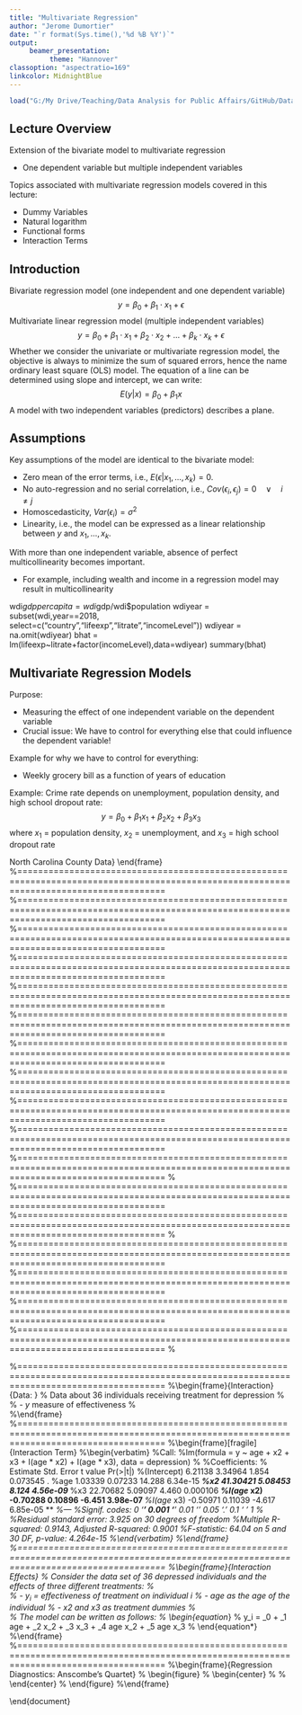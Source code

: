 ```yaml
---
title: "Multivariate Regression"
author: "Jerome Dumortier"
date: "`r format(Sys.time(),'%d %B %Y')`"
output: 
     beamer_presentation:
          theme: "Hannover"
classoption: "aspectratio=169"
linkcolor: MidnightBlue
---
```


```r
load("G:/My Drive/Teaching/Data Analysis for Public Affairs/GitHub/DataAnalysisPAData.RData")
```

## Lecture Overview
Extension of the bivariate model to multivariate regression
        
- One dependent variable but multiple independent variables
        
Topics associated with multivariate regression models covered in this lecture:
        
- Dummy Variables
- Natural logarithm
- Functional forms
- Interaction Terms
        
## Introduction
Bivariate regression model (one independent and one dependent variable)
$$y = \beta_0 + \beta_1 \cdot x_1 + \epsilon$$
Multivariate linear regression model (multiple independent variables)
$$y = \beta_0 + \beta_1 \cdot x_1 + \beta_2 \cdot x_2 + \dots + \beta_k \cdot x_k + \epsilon$$
Whether we consider the univariate or multivariate regression model, the objective is always to minimize the sum of squared errors, hence the name ordinary least square (OLS) model. The equation of a line can be determined using slope and intercept, we can write:
$$E(y|x) = \beta_0 + \beta_1 x$$
A model with two independent variables (predictors) describes a plane.

## Assumptions
Key assumptions of the model are identical to the bivariate model:

- Zero mean of the error terms, i.e., $E(\epsilon | x_1, \dots, x_k) = 0$.
- No auto-regression and no serial correlation, i.e., $Cov(\epsilon_i,\epsilon_j)=0 \quad \vee \quad i \neq j$
- Homoscedasticity, $Var(\epsilon_i) = \sigma^2$
- Linearity, i.e., the model can be expressed as a linear relationship between $y$ and $x_1, \dots, x_k$.

With more than one independent variable, absence of perfect multicollinearity becomes important.
        
- For example, including wealth and income in a regression model may result in multicollinearity
        
        
wdi$gdppercapita    = wdi$gdp/wdi$population
wdiyear             = subset(wdi,year==2018,
                             select=c("country","lifeexp","litrate","incomeLevel"))
wdiyear             = na.omit(wdiyear)
bhat = lm(lifeexp~litrate+factor(incomeLevel),data=wdiyear)
summary(bhat)

## Multivariate Regression Models
Purpose:
        
- Measuring the effect of one independent variable on the dependent variable
- Crucial issue: We have to control for everything else that could influence the dependent variable!
        
Example for why we have to control for everything:
        
- Weekly grocery bill as a function of years of education
        
Example: Crime rate depends on unemployment, population density, and high school dropout rate:
$$y = \beta_0 + \beta_1 x_1 + \beta_2 x_2 + \beta_3 x_3$$
   where $x_1$ = population density, $x_2$ = unemployment, and $x_3$ = high school dropout rate

North Carolina County Data}
\footnotesize \begin{verbatim}
Call:
lm(formula = violentcrimerate ~ popdense + unemployment + publicschoolenrollment,
    data = crime)

Residuals:
     Min       1Q   Median       3Q      Max
-0.31585 -0.06984 -0.00229  0.06183  0.87121

Coefficients:
                         Estimate Std. Error t value Pr(>|t|)
(Intercept)            -1.927e-01  1.462e-01  -1.318    0.191
popdense                5.609e-04  8.278e-05   6.776 1.03e-09 ***
unemployment            3.660e-02  8.629e-03   4.242 5.15e-05 ***
publicschoolenrollment  1.497e-02  9.193e-03   1.628    0.107
---
Signif. codes:  0 ‘***’ 0.001 ‘**’ 0.01 ‘*’ 0.05 ‘.’ 0.1 ‘ ’ 1

Residual standard error: 0.1701 on 95 degrees of freedom
Multiple R-squared:  0.3777,	Adjusted R-squared:  0.358
F-statistic: 19.22 on 3 and 95 DF,  p-value: 8.036e-10
\end{verbatim}
\end{frame}
%========================================================================================================================================
\begin{frame}{Child Mortality Data}{Setup}
    
        - We think that Child Mortality (CM), measured as the number of deaths per 1000 births, is related to the per capita Gross National Product (PGNP) and the Female Literacy rate (FLFP).
        - We might hypothesize that wealthier countries have lower child mortality rates, and countries with higher female literacy rates also have lower child mortality rates.
        - Why? Maybe higher PGNP means more money for healthcare; Maybe better literacy rates mean more educated mothers that can take advantage of health related information.
        - The data set also contains the total fertility rate (TFR) between 1980 and 1985, i.e., the average number of children born to a woman.
    
\end{frame}
%========================================================================================================================================
\begin{frame}[fragile]{Child Mortality Data}{Results in R}
\footnotesize
\begin{verbatim}
Call:
lm(formula = CM ~ PGNP + FLFP, data = childmortality)

Residuals:
    Min      1Q  Median      3Q     Max
-84.267 -24.363   0.709  19.455  96.803

Coefficients:
              Estimate Std. Error t value Pr(>|t|)
(Intercept) 263.641586  11.593179  22.741  < 2e-16 ***
PGNP         -0.005647   0.002003  -2.819  0.00649 **
FLFP         -2.231586   0.209947 -10.629 1.64e-15 ***
---
Signif. codes:  0 ‘***’ 0.001 ‘**’ 0.01 ‘*’ 0.05 ‘.’ 0.1 ‘ ’ 1

Residual standard error: 41.75 on 61 degrees of freedom
Multiple R-squared:  0.7077,	Adjusted R-squared:  0.6981
F-statistic: 73.83 on 2 and 61 DF,  p-value: < 2.2e-16
\end{verbatim}
\end{frame}
%========================================================================================================================================
\begin{frame}{Child Mortality Data}{Interpretation of the Data}
    
        - It tells us the parameter estimates for PGNP and FLR. It also tells us if our estimate is statistically different from zero.
        - As expected, both variables lower child mortality.
        - As per capita GNP increases by one dollar, child mortality decreases by 0.565 units, holding the effects of female literacy constant.
        - Since the units of CM are number of deaths per 1000 births, it is easier to say that for a \$1000 dollar increase in per capita GNP, the number of childhood deaths decreases by 5.6 per 1000. (since 0.00565 * 1000 = 5.6 units)
        - Similarly, for a one unit (one percent) increase in the female literacy rate, the childhood mortality decreases by 2.23 deaths per 1000, holding the effects of PGNP constant.
    
\end{frame}
%========================================================================================================================================
\begin{frame}{Child Mortality Data}{Interpretation of the Data and Purpose of OLS}
    Forecasting
        
            - If a country as a per capita GNP of \$3,000 and a female literacy rate of 50, then the expected number of childhood deaths per 1000 births is 135.26.
            - $\beta_1$ and $\beta_2$ as partial regression or partial slope coefficients:
                
                    - $\beta_1$ quantifies the change in the expected mean of $Y$, i.e., $E(Y)$, per one unit increase/decrease in $x_1$ holding the value of $x_2$ constant.
                
            - Important: No need to know the value of $x_2$.
        
    Hypothesis testing
        
            - We reject the null hypothesis that the effect of Per Capita GNP on childhood mortality is zero at the 1\% critical level, with a t-value of -2.82 and p-value of 0.0065.
            - Similarly, we reject the null hypothesis of no relationship between female literacy rate and childhood mortality at the 1\% critical level. FLR has a t-value of -10.63 and a p-value of 0.0001.
        
\end{frame}
%========================================================================================================================================
\begin{frame}{Accident Data}{Setup}
\begin{table}
    \begin{center}
        \begin{tabular}{ccc}\toprule
        temperature & precipitation & accidents \\ \midrule
        5           & 2             & 20        \\
        29          & 0.5           & 11        \\
        62          & 2             & 12        \\
        75          & 0             & 4         \\
        -7          & 2             & 31        \\
        44          & 1             & 10        \\
        32          & 2             & 12        \\
        81          & 3             & 5         \\
        72          & 1             & 7         \\
        97          & 0.6           & 8         \\ \bottomrule
        \end{tabular}
    \end{center}
\end{table}
\end{frame}
%========================================================================================================================================
\begin{frame}[fragile]{Accident Data}{Results in R}
\footnotesize \begin{verbatim}
Call:
lm(formula = accidents ~ temperature + precipitation, data = accidents)

Residuals:
   Min     1Q Median     3Q    Max
-3.956 -2.521 -1.304  1.397  7.448

Coefficients:
              Estimate Std. Error t value Pr(>|t|)
(Intercept)   20.00163    3.96673   5.042  0.00149 **
temperature   -0.19477    0.04605  -4.229  0.00389 **
precipitation  1.09371    1.69648   0.645  0.53967
---
Signif. codes:  0 ‘***’ 0.001 ‘**’ 0.01 ‘*’ 0.05 ‘.’ 0.1 ‘ ’ 1

Residual standard error: 4.549 on 7 degrees of freedom
Multiple R-squared:  0.752,	Adjusted R-squared:  0.6811
F-statistic: 10.61 on 2 and 7 DF,  p-value: 0.007599

## Accident Data}{F-Test}
%    Hypothesis: $H_0$: $\beta_1=\beta_2=0$
%        \begin{equation*}
%            \frac{R^2/(k-1)}{(1-R^2)/(n-k)} \sim F_{k-1,n-k}
%        \end{equation*}
%    Given the accident data: $n=10,k=3$
%        \begin{equation*}
%            \frac{0.752/2}{(1-0.752)/(10-3)} = 10.6129
%        \end{equation*}
%    This is different and an extension from the previous versions of hypothesis testing. We are not conducting hypothesis tests on the individual parameters but on all slope coefficients simultaneously.
%\end{frame}
%========================================================================================================================================
%\begin{frame}{Comparing $R^2$ values}{Coffee Data}
%    Comparing two $R^2$ values only if
%        
%            - Identical sample size
%            - Identical dependent variable
%        

# Multicollinearity
## Introduction
    Example: Measuring the home value ($y$) based on number of bedrooms ($x_1$), bathrooms ($x_2$) and square footage ($x_3$).
        
            - Every bedroom has one bathroom, i.e., $x_1=x_2$
        
    Regression equation
        \begin{align*}
            y & = \beta_0+\beta_1 x_1+\beta_2 x_2+\beta_3 x_3\\
              & = \beta_0+\beta_1 x_1+\beta_2 x_1+\beta_3 x_3\\
              & = \beta_0+(\beta_1+\beta_2) x_1 +\beta_3 x_3
        \end{align*}
    Impossible to parse out the effects of $\beta_1$ and $\beta_2$.
        
            - Problem of small sample size.
            - No implication for bias or consistency, but can inflate standard errors
            - Make sure included variables are not too highly correlated with the variable of interest
    
\end{frame}
%========================================================================================================================================
\begin{frame}[fragile]{Multicollinearity 1}
\footnotesize \begin{verbatim}
Call:
lm(formula = sat ~ income + expenditure, data = teaching)

Residuals:
     Min       1Q   Median       3Q      Max
-21.4124  -6.3479   0.0499   5.5433  19.6356

Coefficients:
             Estimate Std. Error t value Pr(>|t|)
(Intercept) 7.503e+02  1.027e+01  73.077  < 2e-16 ***
income      3.504e-03  1.117e-04  31.385  < 2e-16 ***
expenditure 3.961e-02  6.020e-03   6.579 2.49e-09 ***
---
Signif. codes:  0 ‘***’ 0.001 ‘**’ 0.01 ‘*’ 0.05 ‘.’ 0.1 ‘ ’ 1

Residual standard error: 8.987 on 96 degrees of freedom
Multiple R-squared:  0.9125,	Adjusted R-squared:  0.9107
F-statistic: 500.6 on 2 and 96 DF,  p-value: < 2.2e-16
\end{verbatim}
\end{frame}
%========================================================================================================================================
\begin{frame}[fragile]{Multicollinearity 2}
\footnotesize \begin{verbatim}
Call:
lm(formula = sat ~ income + faculty, data = teaching)

Residuals:
    Min      1Q  Median      3Q     Max
-22.684  -6.696  -0.653   6.569  21.584

Coefficients:
             Estimate Std. Error t value Pr(>|t|)
(Intercept) 7.727e+02  8.653e+00  89.290  < 2e-16 ***
income      3.447e-03  1.163e-04  29.630  < 2e-16 ***
faculty     2.259e+00  4.180e-01   5.403 4.75e-07 ***
---
Signif. codes:  0 ‘***’ 0.001 ‘**’ 0.01 ‘*’ 0.05 ‘.’ 0.1 ‘ ’ 1

Residual standard error: 9.48 on 96 degrees of freedom
Multiple R-squared:  0.9027,	Adjusted R-squared:  0.9006
F-statistic: 445.1 on 2 and 96 DF,  p-value: < 2.2e-16
\end{verbatim}
\end{frame}
%========================================================================================================================================
\begin{frame}[fragile]{Multicollinearity 3}
\footnotesize \begin{verbatim}
Call:
lm(formula = sat ~ income + expenditure + faculty, data = teaching)

Residuals:
     Min       1Q   Median       3Q      Max
-21.5999  -6.4151   0.3766   5.0607  18.9443

Coefficients:
             Estimate Std. Error t value Pr(>|t|)
(Intercept) 7.513e+02  1.038e+01  72.354  < 2e-16 ***
income      3.508e-03  1.120e-04  31.312  < 2e-16 ***
expenditure 3.368e-02  1.002e-02   3.362  0.00112 **
faculty     4.886e-01  6.596e-01   0.741  0.46062
---
Signif. codes:  0 ‘***’ 0.001 ‘**’ 0.01 ‘*’ 0.05 ‘.’ 0.1 ‘ ’ 1

Residual standard error: 9.008 on 95 degrees of freedom
Multiple R-squared:  0.913,	Adjusted R-squared:  0.9103
F-statistic: 332.3 on 3 and 95 DF,  p-value: < 2.2e-16
\end{verbatim}

# Model Specification
## Exclusion of Relevant Variables
Correct model:
$$y = \beta_0 + \beta_1 x_1 + \beta_2 \cdot x_2 + \epsilon$$
Estimated model:
$$y = \beta_0 + \beta_1 \cdot x_1 + \epsilon$$
Question: Is the estimate of $\beta_1$ biased, i.e., incorrect?
$$E(\hat{\beta}_1) = \beta_1 + \beta_2 \cdot \frac{Cov(x_1,x_2)}{Var(x_1)}$$
The estimate of $\beta_1$ is correct only if $x_1$ and $x_2$ are uncorrelated.
%\end{frame}
%========================================================================================================================================
%\begin{frame}[fragile]{Model Specification}{Exclusion of Relevant Variables: Correct Model with Small Covariance}
%\scriptsize \begin{verbatim}
%Call:
%lm(formula = y ~ x_1 + x_2, data = spec1)
%
%Residuals:
%    Min      1Q  Median      3Q     Max
%-30.376  -6.321  -0.166   6.609  34.944
%
%Coefficients:
%            Estimate Std. Error t value Pr(>|t|)
%(Intercept) 47.07555    1.17863   39.94   <2e-16 ***
%x_1          4.03382    0.01544  261.18   <2e-16 ***
%x_2          5.02018    0.01524  329.45   <2e-16 ***
%---
%Signif. codes:  0 ‘***’ 0.001 ‘**’ 0.01 ‘*’ 0.05 ‘.’ 0.1 ‘ ’ 1
%
%Residual standard error: 9.997 on 496 degrees of freedom
%Multiple R-squared:  0.9971,	Adjusted R-squared:  0.9971
%F-statistic: 8.606e+04 on 2 and 496 DF,  p-value: < 2.2e-16
%\end{verbatim}
%\end{frame}
%========================================================================================================================================
%\begin{frame}[fragile]{Model Specification}{Exclusion of Relevant Variables: Incorrect Model with Small Covariance}
%\scriptsize \begin{verbatim}
%Call:
%lm(formula = y ~ x_1, data = spec1)
%
%Residuals:
%     Min       1Q   Median       3Q      Max
%-254.064 -138.325    0.918  132.183  262.461
%
%Coefficients:
%            Estimate Std. Error t value Pr(>|t|)
%(Intercept) 298.8411    13.2904   22.49   <2e-16 ***
%x_1           3.8933     0.2287   17.03   <2e-16 ***
%---
%Signif. codes:  0 ‘***’ 0.001 ‘**’ 0.01 ‘*’ 0.05 ‘.’ 0.1 ‘ ’ 1
%
%Residual standard error: 148.1 on 497 degrees of freedom
%Multiple R-squared:  0.3684,	Adjusted R-squared:  0.3671
%F-statistic: 289.9 on 1 and 497 DF,  p-value: < 2.2e-16
%\end{verbatim}
%\end{frame}
%========================================================================================================================================
%\begin{frame}[fragile]{Model Specification}{Exclusion of Relevant Variables: Correct Model with Large Covariance}
%\scriptsize \begin{verbatim}
%Call:
%lm(formula = y ~ x_1 + x_2, data = spec2)
%
%Residuals:
%    Min      1Q  Median      3Q     Max
%-29.883  -6.473   0.067   6.594  35.140
%
%Coefficients:
%            Estimate Std. Error t value Pr(>|t|)
%(Intercept) 47.85930    0.97006   49.34   <2e-16 ***
%x_1          4.02656    0.01879  214.27   <2e-16 ***
%x_2          5.01160    0.01854  270.30   <2e-16 ***
%---
%Signif. codes:  0 ‘***’ 0.001 ‘**’ 0.01 ‘*’ 0.05 ‘.’ 0.1 ‘ ’ 1
%
%Residual standard error: 10.01 on 496 degrees of freedom
%Multiple R-squared:  0.9982,	Adjusted R-squared:  0.9982
%F-statistic: 1.365e+05 on 2 and 496 DF,  p-value: < 2.2e-16
%\end{verbatim}
%\end{frame}
%========================================================================================================================================
%\begin{frame}[fragile]{Model Specification}{Exclusion of Relevant Variables: Incorrect Model with Large Covariance}
%\scriptsize \begin{verbatim}
%Call:
%lm(formula = y ~ x_1, data = spec2)
%
%Residuals:
%    Min      1Q  Median      3Q     Max
%-305.31  -88.07   -0.82   96.47  333.94
%
%Coefficients:
%            Estimate Std. Error t value Pr(>|t|)
%(Intercept) 146.6677    10.9316   13.42   <2e-16 ***
%x_1           6.9140     0.1881   36.76   <2e-16 ***
%---
%Signif. codes:  0 ‘***’ 0.001 ‘**’ 0.01 ‘*’ 0.05 ‘.’ 0.1 ‘ ’ 1
%
%Residual standard error: 121.8 on 497 degrees of freedom
%Multiple R-squared:  0.7311,	Adjusted R-squared:  0.7306
%F-statistic:  1351 on 1 and 497 DF,  p-value: < 2.2e-16
%\end{verbatim}
%\end{frame}
%========================================================================================================================================
%\begin{frame}{Model Specification}{Inclusion of Irrelevant Variables}
%    Correct model:
%    \begin{equation*}
%        y = \beta_0 + \beta_1 x_1  + \epsilon
%    \end{equation*}
%    Estimated model:
%    \begin{equation*}
%        y = \beta_0 + \beta_1 x_1 + \beta_2 x_2 + \epsilon
%    \end{equation*}
%    Question: Is the estimate of $\beta_1$ biased, i.e., incorrect?
%    $\Rightarrow$ Estimation of $\beta_1$ will be correct but the variance will be too high.

# Dummy Variables
## Overview
Representation of a single qualitative characteristics coded as 0 or 1

- Examples: Religion, gender, nationality, all-wheel drive (AWD), hardwood floors
        
Used car examples where the $price$ depends on $miles$ and $AWD$ (i.e., a dummy variable):
$$price_i = \beta_0 + \beta_1 \cdot miles_i + \beta_2 \cdot AWD_i + \epsilon_i$$
with $AWD_i=1$ for an all-wheel drive car and $AWD_i=0$ for a car with no all-wheel drive. This regression can theoretically be separated into two single equations:
        \begin{enumerate}
            - RWD: $Y_i = \beta_0 + \beta_1 X_i + \epsilon_i$
            - AWD: $Y_i = (\beta_0 + \beta_2 )+ \beta_1 X_i + \epsilon_i$
        \end{enumerate}

Interpretation:
        
            - Knowledge on how the dummy-variable was coded.
            - If the coefficient of the dummy-variable ``adds'' (or ``subtracts'' if sign is negative) compared to the 0-group.
        
\end{frame}
%========================================================================================================================================
\begin{frame}[fragile]{Dummy Variables}{Interpretation}
\footnotesize \begin{verbatim}
Call:
lm(formula = price ~ miles + x, data = bmw)

Residuals:
    Min      1Q  Median      3Q     Max
-3874.1 -1724.0  -176.5  1604.5  5355.0

Coefficients:
              Estimate Std. Error t value Pr(>|t|)
(Intercept)  4.047e+04  1.711e+03  23.660  < 2e-16 ***
miles       -2.728e-01  4.044e-02  -6.745 3.05e-07 ***
x            3.429e+03  1.063e+03   3.227  0.00327 **
---
Signif. codes:  0 ‘***’ 0.001 ‘**’ 0.01 ‘*’ 0.05 ‘.’ 0.1 ‘ ’ 1

Residual standard error: 2449 on 27 degrees of freedom
Multiple R-squared:  0.6287,	Adjusted R-squared:  0.6012
F-statistic: 22.86 on 2 and 27 DF,  p-value: 1.553e-06
\end{verbatim}

Regressions Involving Natural Logarithms}
    Consider the log-linear model:
        \begin{equation*}
            y_i = \beta_0 \cdot x_i^{\beta_1} \cdot \epsilon_i
        \end{equation*}
    Taking the natural logarithm on both sides
        \begin{equation*}
            \ln(y_i) = \ln(\beta_0) + \beta_1 \cdot \ln(x_i) + \epsilon_i
        \end{equation*}
    You can choose which variables you want to transform using the natural log. You can transform just the dependent variable and/or all (or just some) of the independent variables. However, the interpretation of the $\beta$ coefficients will change depending on your approach.
\end{frame}
%========================================================================================================================================
\begin{frame}
    \begin{table}
        \begin{center}
            \begin{tabular}{ccc}\toprule
              Dep. Var. & Indep. Var.   & Interpretation \\ \midrule
               $y$      & $x$           & $\Delta y = \beta \cdot \Delta x $\\
               $y$      & $\ln(x)$      & $\Delta y = (\beta /100)\% \cdot \Delta x$ \\
               $\ln(y)$ & $x$           & $\% \Delta y = (100 \cdot \beta)\cdot \Delta x$  \\
               $\ln(y)$ & $\ln(x)$      & $\% \Delta y = \beta \% \cdot \Delta x$ \\ \bottomrule
            \end{tabular}
        \end{center}
    \end{table}
\end{frame}
%========================================================================================================================================
%\begin{frame}{Dummy Variables}{Interpretation when the Dependent Variable is $\ln(\cdot)$}
%    Consider the following model:
%        \begin{equation*}
%            \ln(y) = \beta_0+\beta_1 \cdot X + \beta_2 \cdot D + \epsilon
%        \end{equation*}
%    In this case, $X$ is the continuous independent variable and $D$ is the dummy variable. $\beta_2$ is interpreted as follows:
%        
%            - If $D$ switches from 0 to 1, the \% impact of $D$ on $Y$ is $100 \cdot e^{\beta_2}-1$.
%            - If $D$ switches from 1 to 0, the \% impact of $D$ on $Y$ is $100 \cdot e^{\beta_2}−1$.
%        
%\end{frame}
%========================================================================================================================================
\begin{frame}{Dummy Variables}{Interpretation when the Dependent Variable is $\ln(\cdot)$}
    Consider the following model:
        \begin{equation*}
            \ln(y) = \beta_0 + \beta_1 \cdot x_1 + \beta_2 \cdot D + \epsilon
        \end{equation*}
    In this case, the interpretation of $\beta_1$ is $e^{\beta}-1$. So in the regression on the next slide, we have the coefficient for colonial which is 0.0538. Thus the feature ``colonial'' adds 5.53\% to the value of the house.
\end{frame}
%========================================================================================================================================
\begin{frame}[fragile]{Dummy Variables}{Example: Interpretation when the Dependent Variable is $\ln(\cdot)$}
\footnotesize \begin{verbatim}
Call:
lm(formula = log(price) ~ log(lotsize) + log(sqrft) + bdrms +
    colonial, data = housing1)

Coefficients:
             Estimate Std. Error t value Pr(>|t|)
(Intercept)  -1.34959    0.65104  -2.073   0.0413 *
log(lotsize)  0.16782    0.03818   4.395 3.25e-05 ***
log(sqrft)    0.70719    0.09280   7.620 3.69e-11 ***
bdrms         0.02683    0.02872   0.934   0.3530
colonial      0.05380    0.04477   1.202   0.2330
---
Signif. codes:  0 ‘***’ 0.001 ‘**’ 0.01 ‘*’ 0.05 ‘.’ 0.1 ‘ ’ 1

Residual standard error: 0.1841 on 83 degrees of freedom
Multiple R-squared:  0.6491,	Adjusted R-squared:  0.6322
F-statistic: 38.38 on 4 and 83 DF,  p-value: < 2.2e-16
\end{verbatim}
\end{frame}
%========================================================================================================================================
%\begin{frame}{Functional Form}
%    Examples:
%        
%            - Relation between consumption and income: Change in consumption due to extra income may decrease with income.
%            - Relationship between income and education: Change in income due to more education may decrease with more education
%        
%    Consider the following relationships between $y$ and $x$:
%        \begin{enumerate}
%            - $y = \beta_0 + \beta_1 x + \beta_2 x^2$
%            - $y = \beta_0 + \beta_1 x^{\beta_2}$
%        \end{enumerate}
%    If a nonlinear relation can be expressed as a linear relation by redefining variables we can estimate that relation using ordinary least square.
%\end{frame}
%========================================================================================================================================
%\begin{frame}{Functional Form}
%    Relationship 1:
%        
%            - Linear in the regression coefficients, i.e. it can be expressed as a linear relation between $y$ and independent variables $x_1$ and $x_2$: $x_1 = x$ and $x_2 = x^2$
%        
%    Relationship 2:
%        
%            - Taking the log of the dependent/indepedent variable can help linearizing the model.
%        
%\end{frame}

%========================================================================================================================================
%\begin{frame}{Regressions Involving Natural Logarithms: Interpretation}
%    Case 1: $\ln(consumption) = \beta_0 +\beta_1 \cdot \ln(income)$
%        
%            - Assume $\beta_1 = 0.8$: A 1\% increase in income results in a $0.8 \cdot 1\% = 0.8\% $ increase in consumption.
%        
%\end{frame}
%========================================================================================================================================



%========================================================================================================================================
\begin{frame}{Functional Form: Squared/Quadratic Terms}
    Consider a model with $x_2$ included as a squared term:
    \begin{equation*}
        y = \beta_0 + \beta_1 x_1 + \beta_2 x_2 + \beta_3 x_2^2
    \end{equation*}
    Change in $y$ due to a change in $x$:
    \begin{equation*}
        \Delta \hat{y} \approx (\hat{\beta}_2 + 2 \cdot \hat{\beta}_2) \Delta x
    \end{equation*}

\end{frame}
%========================================================================================================================================
\begin{frame}{Functional Form: Squared/Quadratic Terms}
    \begin{figure}
        \begin{center}
            \includegraphics[width=7in]{quadfun}
        \end{center}
    \end{figure}
\end{frame}
%========================================================================================================================================
\begin{frame}[fragile]{Functional Form: Squared/Quadratic Terms}{Results in R}
\footnotesize \begin{verbatim}
Call:
lm(formula = income ~ educ + exper + I(exper^2), data = wage)

Residuals:
    Min      1Q  Median      3Q     Max
-6.1134 -2.1056 -0.5476  1.2517 15.0251

Coefficients:
              Estimate Std. Error t value Pr(>|t|)
(Intercept) -4.0079730  0.7552203  -5.307 1.65e-07 ***
educ         0.5992640  0.0532414  11.256  < 2e-16 ***
exper        0.2686777  0.0370474   7.252 1.49e-12 ***
I(exper^2)  -0.0046121  0.0008253  -5.588 3.70e-08 ***
---
Signif. codes:  0 ‘***’ 0.001 ‘**’ 0.01 ‘*’ 0.05 ‘.’ 0.1 ‘ ’ 1

Residual standard error: 3.179 on 522 degrees of freedom
Multiple R-squared:  0.2696,	Adjusted R-squared:  0.2654
F-statistic: 64.23 on 3 and 522 DF,  p-value: < 2.2e-16
\end{verbatim}
\end{frame}
%========================================================================================================================================
\begin{frame}[fragile]{Functional Form: Squared/Quadratic Terms}{Results in R using \emph{hprice2.csv}}
\footnotesize \begin{verbatim}
Call:
lm(formula = log(price) ~ log(nox) + log(dist) + rooms + I(rooms^2) +
    stratio)

Coefficients:
             Estimate Std. Error t value Pr(>|t|)
(Intercept) 13.385477   0.566473  23.630  < 2e-16 ***
log(nox)    -0.901682   0.114687  -7.862 2.34e-14 ***
log(dist)   -0.086781   0.043281  -2.005  0.04549 *
rooms       -0.545113   0.165454  -3.295  0.00106 **
I(rooms^2)   0.062261   0.012805   4.862 1.56e-06 ***
stratio     -0.047590   0.005854  -8.129 3.42e-15 ***
---
Signif. codes:  0 ‘***’ 0.001 ‘**’ 0.01 ‘*’ 0.05 ‘.’ 0.1 ‘ ’ 1

Residual standard error: 0.2592 on 500 degrees of freedom
Multiple R-squared:  0.6028,	Adjusted R-squared:  0.5988
F-statistic: 151.8 on 5 and 500 DF,  p-value: < 2.2e-16
\end{verbatim}
\end{frame}
%========================================================================================================================================
%\begin{frame}{Interpretation of the Room Coefficients} %{Piecewise Linear Regression}
%    \begin{align*}
%      \% \delta p   & \approx 100 \left[ (-0.545+2 \cdot 0.062) \cdot rooms \right] \cdot \delta rooms \\
%                    & (-54.5 +12.44 \cdot rooms) \delta rooms
%    \end{align*}
%    Thus going from 5 to 6 rooms increases the price by 7.7\%.
%\end{frame}
%========================================================================================================================================
%\begin{frame}{Interaction Effect}
%    Assumptions so far:
%        
%            - Change in an independent variable translates into variations of the dependent variable irrespective of the level of some other independent variable.
%            - Example:
%        
%\end{frame}


\begin{frame}[fragile]{Interaction Term}
\footnotesize \begin{verbatim}
Call:
lm(formula = log(wage) ~ educ + I(educ * pareduc) + exper + tenure,
    data = wage2)

Residuals:
     Min       1Q   Median       3Q      Max
-1.85839 -0.23760  0.01424  0.25882  1.28750

Coefficients:
                   Estimate Std. Error t value Pr(>|t|)
(Intercept)       5.6465188  0.1295593  43.582  < 2e-16 ***
educ              0.0467522  0.0104767   4.462 9.41e-06 ***
I(educ * pareduc) 0.0007750  0.0002107   3.677 0.000253 ***
exper             0.0188710  0.0039429   4.786 2.07e-06 ***
tenure            0.0102166  0.0029938   3.413 0.000679 ***
---
Signif. codes:  0 ‘***’ 0.001 ‘**’ 0.01 ‘*’ 0.05 ‘.’ 0.1 ‘ ’ 1

Residual standard error: 0.3834 on 717 degrees of freedom
  (213 observations deleted due to missingness)
Multiple R-squared:  0.169,	Adjusted R-squared:  0.1643
F-statistic: 36.44 on 4 and 717 DF,  p-value: < 2.2e-16
\end{verbatim}
\end{frame}
%========================================================================================================================================
%\begin{frame}{Interaction}{Data: \texttt{depression.csv}}
%    Data about 36 individuals receiving treatment for depression
%            
%                - $y$ measure of effectiveness
%            
%\end{frame}
%========================================================================================================================================
%\begin{frame}[fragile]{Interaction Term}
%\scriptsize \begin{verbatim}
%Call:
%lm(formula = y ~ age + x2 + x3 + I(age * x2) + I(age * x3), data = depression)
%
%Coefficients:
%            Estimate Std. Error t value Pr(>|t|)
%(Intercept)  6.21138    3.34964   1.854 0.073545 .
%age          1.03339    0.07233  14.288 6.34e-15 ***
%x2          41.30421    5.08453   8.124 4.56e-09 ***
%x3          22.70682    5.09097   4.460 0.000106 ***
%I(age * x2) -0.70288    0.10896  -6.451 3.98e-07 ***
%I(age * x3) -0.50971    0.11039  -4.617 6.85e-05 ***
%---
%Signif. codes:  0 ‘***’ 0.001 ‘**’ 0.01 ‘*’ 0.05 ‘.’ 0.1 ‘ ’ 1
%
%Residual standard error: 3.925 on 30 degrees of freedom
%Multiple R-squared:  0.9143,	Adjusted R-squared:  0.9001
%F-statistic: 64.04 on 5 and 30 DF,  p-value: 4.264e-15
%\end{verbatim}
%\end{frame}
%========================================================================================================================================
%\begin{frame}{Interaction Effects}
%    Consider the data set of 36 depressed individuals and the effects of three different treatments:
%        
%            - $y_i$ = effectiveness of treatment on individual $i$
%            - $age$ as the age of the individual
%            - $x2$ and $x3$ as treatment dummies
%        
%    The model can be written as follows:
%        \begin{equation*}
%            y_i = \beta_0 + \beta_1 \cdot age + \beta_2 \cdot x_2 + \beta_3 \cdot x_3 + \beta_4 \cdot age \cdot x_2 + \beta_5 \cdot age \cdot x_3
%        \end{equation*}
%\end{frame}
%========================================================================================================================================
%\begin{frame}{Regression Diagnostics: Anscombe's Quartet}
%    \begin{figure}
%        \begin{center}
%            \includegraphics[width=3.25in]{anscombe}
%        \end{center}
%    \end{figure}
%\end{frame}

\end{document} 
